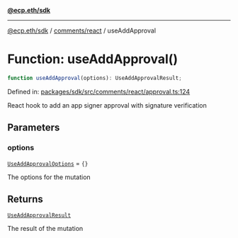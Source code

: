 [**@ecp.eth/sdk**](../../../index.mdx)

***

[@ecp.eth/sdk](/sdk-reference/index.mdx) / [comments/react](/sdk-reference/comments/react/index.mdx) / useAddApproval

# Function: useAddApproval()

```ts
function useAddApproval(options): UseAddApprovalResult;
```

Defined in: [packages/sdk/src/comments/react/approval.ts:124](https://github.com/ecp-eth/comments-monorepo/blob/main/packages/sdk/src/comments/react/approval.ts#L124)

React hook to add an app signer approval with signature verification

## Parameters

### options

[`UseAddApprovalOptions`](/sdk-reference/comments/react/type-aliases/UseAddApprovalOptions.mdx) = `{}`

The options for the mutation

## Returns

[`UseAddApprovalResult`](/sdk-reference/comments/react/type-aliases/UseAddApprovalResult.mdx)

The result of the mutation
